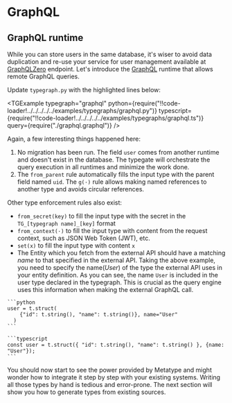
# GraphQL

## GraphQL runtime

While you can store users in the same database, it's wiser to avoid data duplication and re-use your service for user management available at [GraphQLZero](https://graphqlzero.almansi.me) endpoint. Let's introduce the [GraphQL](https://spec.graphql.org/October2021/) runtime that allows remote GraphQL queries.

Update `typegraph.py` with the highlighted lines below:

<TGExample
  typegraph="graphql"
  python={require("!!code-loader!../../../../../examples/typegraphs/graphql.py")}
  typescript={require("!!code-loader!../../../../../examples/typegraphs/graphql.ts")}
  query={require("./graphql.graphql")}
/>

Again, a few interesting things happened here:

1. No migration has been run. The field `user` comes from another runtime and doesn't exist in the database. The typegate will orchestrate the query execution in all runtimes and minimize the work done.
2. The `from_parent` rule automatically fills the input type with the parent field named `uid`. The `g(·)` rule allows making named references to another type and avoids circular references.

Other type enforcement rules also exist:

- `from_secret(key)` to fill the input type with the secret in the `TG_[typegraph name]_[key]` format
- `from_context(·)` to fill the input type with content from the request context, such as JSON Web Token (JWT), etc.
- `set(x)` to fill the input type with content `x`
- The Entity which you fetch from the external API should have a matching _name_ to that specified in the external API. Taking the above example, you need to specify the name(_User_) of the type the external API uses in your entity definition. As you can see, the name `User` is included in the user type declared in the typegraph. This is crucial as the query engine uses this information when making the external GraphQL call.

<SDKTabs>
  <TabItem value="python">

    ```python
    user = t.struct(
        {"id": t.string(), "name": t.string()}, name="User"
      )
    ```

  </TabItem>
  <TabItem  value="typescript">

    ```typescript
    const user = t.struct({ "id": t.string(), "name": t.string() }, {name: "User"});
    ```

  </TabItem>
</SDKTabs>

You should now start to see the power provided by Metatype and might wonder how to integrate it step by step with your existing systems. Writing all those types by hand is tedious and error-prone. The next section will show you how to generate types from existing sources.
